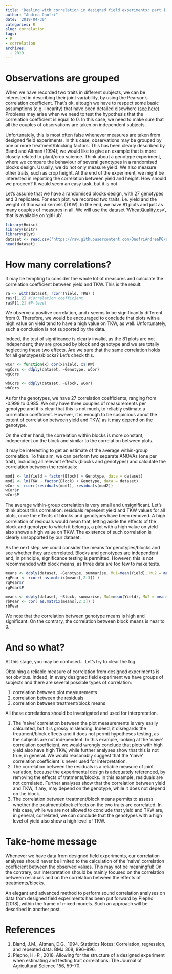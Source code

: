 ```yaml
---
title: 'Dealing with correlation in designed field experiments: part I'
author: "Andrea Onofri"
date: '2019-04-30'
categories: R
slug: correlation
tags:
- R
- correlation
archives:
  - 2019
---
```


# Observations are grouped

When we have recorded two traits in different subjects, we can be interested in describing their joint variability, by using the Pearson's correlation coefficient. That's ok, altough we have to respect some basic assumptions (e.g. linearity) that have been detailed elsewhere ([see here](https://www.statforbiology.com/2019/stat_general_correlation_alookat/)). Problems may arise when we need to test the hypothesis that the correlation coefficient is equal to 0. In this case, we need to make sure that all the couples of observations are taken on independent subjects.

Unfortunately, this is most often false whenever measures are taken from designed field experiments. In this case, observations may be grouped by one or more treatment/blocking factors. This has been clearly described by Bland and Altman (1994); we would like to give an example that is more closely related to plant/crop science. Think about a genotype experiment, where we compare the behaviour of several genotypes in a randomised blocks design. Usually, we do not only measure yield. We also measure other traits, such as crop height. At the end of the experiment, we might be interested in reporting the correlation between yield and height. How should we proceed? It would seem an easy task, but it is not.

Let's assume that we have a randomised blocks design, with 27 genotypes and 3 replicates. For each plot, we recorded two traits, i.e. yield and the weight of thousand kernels (TKW). In the end, we have 81 plots and just as many couples of measures in all. We will use the dataset 'WheatQuality.csv', that is available on  'gitHub'.

```r
library(Hmisc)
library(knitr)
library(plyr)
dataset <- read.csv("https://raw.githubusercontent.com/OnofriAndreaPG/aomisc/master/data/WheatQuality.csv", header=T)
head(dataset)
```


# How many correlations?

It may be tempting to consider the whole lot of measures and calculate the correlation coefficient between yield and TKW. This is the result:

```r
ra <- with(dataset, rcorr(Yield, TKW) )
ra$r[1,2] #Correlation coefficient
ra$P[1,2] #P-level
```

We observe a positive correlation, and $r$ seems to be significantly different from 0. Therefore, we would be encouraged to conclude that plots with a high value on yield tend to have a high value on TKW, as well. Unfortunately, such a conclusion is not supported by the data.

Indeed, the test of significance is clearly invalid, as the 81 plots are not independent; they are grouped by block and genotype and we are totally neglecting these two effects. Are we sure that the same correlation holds for all genotypes/blocks? Let's check this.


```r
wCor <- function(x) cor(x$Yield, x$TKW)
wgCors <- ddply(dataset, ~Genotype, wCor)
wgCors

wbCors <- ddply(dataset, ~Block, wCor)
wbCors
```

As for the genotypes, we have 27 correlation coefficients, ranging from -0.999 to 0.985. We only have three couples of measurements per genotype and it is clear that this is not much, to reliably estimate a correlation coefficient. However, it is enough to be suspicious about the extent of correlation between yield and TKW, as it may depend on the genotype.

On the other hand, the correlation within blocks is more constant, independent on the block and similar to the correlation between plots.

It may be interesting to get an estimate of the average within-group correlation. To this aim, we can perform two separate ANOVAs (one per trait), including all relevant effects (blocks and genotypes) and calculate the correlation between the residuals:

```r
mod1 <- lm(Yield ~ factor(Block) + Genotype, data = dataset)
mod2 <- lm(TKW ~ factor(Block) + Genotype, data = dataset)
wCor <- rcorr(residuals(mod1), residuals(mod2))
wCor$r
wCor$P
```

The average within-group correlation is very small and unsignificant. Let's think about this correlation: residuals represent yield and TKW values for all plots, once the effects of blocks and genotypes have been removed. A high correlation of residuals would mean that, letting aside the effects of the block and genotype to which it belongs, a plot with a high value on yield also shows a high value on TKW. The existence of such correlation is clearly unsopported by our dataset.

As the next step, we could consider the means for genotypes/blocks and see whether they are correlated. Blocks and genotypes are independent and, in principle, significance testing is permitted. However, this is not recommended with block means, as three data are too few to make tests.


```r
means <- ddply(dataset, ~Genotype, summarise, Mu1=mean(Yield), Mu2 = mean(TKW))
rgPear <- rcorr( as.matrix(means[,2:3]) )
rgPear$r
rgPear$P

means <- ddply(dataset, ~Block, summarise, Mu1=mean(Yield), Mu2 = mean(TKW))
rbPear <- cor( as.matrix(means[,2:3]) )
rbPear
```

We note that the correlation between genotype means is high and significant. On the contrary, the correlation between block means is near to 0.


# And so what?

At this stage, you may be confused... Let's try to clear the fog.

Obtaining a reliable measure of correlation from designed experiments is not obvious. Indeed, in every designed field experiment we have groups of subjects and there are several possible types of correlation:

1. correlation between plot measurements
2. correlation between the residuals
3. correlation between treatment/block means
 

All these correlations should be investigated and used for interpretation.

1. The 'naive' correlation between the plot measurements is very easily calculated, but it is grossy misleading. Indeed, it disregards the treatment/block effects and it does not permit hypotheses testing, as the subjects are not independent. In this example, looking at the 'naive' correlation coefficient, we would wrongly conclude that plots with high yield also have high TKW, while further analyses show that this is not true, in general. We would reasonably suggest that the 'naive' correlation coefficient is never used for interpretation.
2. The correlation between the residuals is a reliable measure of joint variation, because the experimental design is adequately referenced, by removing the effects of tratments/blocks. In this example, residuals are not correlated. Further analyses show that the correlation between yield and TKW, if any, may depend on the genotype, while it does not depend on the block.
3. The correlation between treatment/block means permits to assess whether the treatment/block effects on the two traits are correlated. In this case, while we are not allowed to conclude that yield and TKW are, in general, correlated, we can conclude that the genotypes with a high level of yield also show a high level of TKW.

# Take-home message

Whenever we have data from designed field experiments, our correlation analyses should never be limited to the calculation of the 'naive' correlation coefficient between the observed values. This may not be meaningful! On the contrary, our interpretation should be mainly focused on the correlation between residuals and on the correlation between the effects of treatments/blocks.

An elegant and advanced method to perform sound correlation analyses on data from designed field experiments has been put forward by Piepho (2018), within the frame of mixed models. Such an approach will be described in another post.

# References

1. Bland, J.M., Altman, D.G., 1994. Statistics Notes: Correlation, regression, and repeated data. BMJ 308, 896–896.
2. Piepho, H.-P., 2018. Allowing for the structure of a designed experiment when estimating and testing trait correlations. The Journal of Agricultural Science 156, 59–70.



